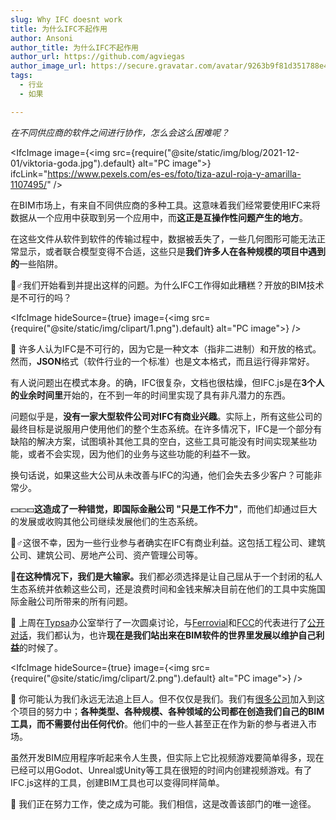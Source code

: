 ```yaml
---
slug: Why IFC doesnt work
title: 为什么IFC不起作用
author: Ansoni
author_title: 为什么IFC不起作用
author_url: https://github.com/agviegas
author_image_url: https://secure.gravatar.com/avatar/9263b9f81d351788e46bc64000c03cb6
tags:
  - 行业
  - 如果

---
```


<em>在不同供应商的软件之间进行协作，怎么会这么困难呢？</em>

<!--truncate-->


<IfcImage image={<img src={require("@site/static/img/blog/2021-12-01/viktoria-goda.jpg").default} alt="PC image"></img>} ifcLink="https://www.pexels.com/es-es/foto/tiza-azul-roja-y-amarilla-1107495/" />

在BIM市场上，有来自不同供应商的多种工具。这意味着我们经常要使用IFC来将数据从一个应用中获取到另一个应用中，而<strong>这正是互操作性问题产生的地方</strong>。

在这些文件从软件到软件的传输过程中，数据被丢失了，一些几何图形可能无法正常显示，或者联合模型变得不合适，这些只是<strong>我们许多人在各种规模的项目中遇到的</strong>一些陷阱。

<IfcCard>🤷♂️我们开始看到并提出这样的问题。为什么IFC工作得如此糟糕？开放的BIM技术是不可行的吗？</IfcCard>

<IfcImage hideSource={true} image={<img src={require("@site/static/img/clipart/1.png").default} alt="PC image"></img>} />

📃 许多人认为IFC是不可行的，因为它是一种文本（指非二进制）和开放的格式。然而，<strong>JSON</strong>格式（软件行业的一个标准）也是文本格式，而且运行得非常好。

有人说问题出在模式本身。的确，IFC很复杂，文档也很枯燥，但IFC.js是在<strong>3个人的业余时间里</strong>开始的，在不到一年的时间里实现了具有非凡潜力的东西。

问题似乎是，<strong>没有一家大型软件公司对IFC有商业兴趣</strong>。实际上，所有这些公司的最终目标是说服用户使用他们的整个生态系统。在许多情况下，IFC是一个部分有缺陷的解决方案，试图填补其他工具的空白，这些工具可能没有时间实现某些功能，或者不会实现，因为他们的业务与这些功能的利益不一致。

<IfcCard>换句话说，如果这些大公司从未改善与IFC的沟通，他们会失去多少客户？可能非常少。</IfcCard>

💵💵💵<strong>这造成了一种错觉，即国际金融公司 "只是工作不力"</strong>，而他们却通过巨大的发展或收购其他公司继续发展他们的生态系统。

🙍♂️这很不幸，因为一些行业参与者确实在IFC有商业利益。这包括工程公司、建筑公司、建筑公司、房地产公司、资产管理公司等。

💸<strong>在这种情况下，我们是大输家。</strong>我们都必须选择是让自己屈从于一个封闭的私人生态系统并依赖这些公司，还是浪费时间和金钱来解决目前在他们的工具中实施国际金融公司所带来的所有问题。

🤝 上周在<a href="https://www.typsa.com/en/">Typsa</a>办公室举行了一次圆桌讨论，与<a href="https://www.ferrovial.com/">Ferrovial</a>和<a href="https://www.fcc.es/">FCC</a>的代表进行了<a href="https://teys.es/01-hackaton-typsa-ue4-actividades/">公开对话</a>，我们都认为，也许<strong>现在是我们站出来在BIM软件的世界里发展以维护自己利益</strong>的时候了。

<IfcImage hideSource={true} image={<img src={require("@site/static/img/clipart/2.png").default} alt="PC image"></img>} />

💪 你可能认为我们永远无法追上巨人。但不仅仅是我们。我们有<a href="https://ifcjs.github.io/info/docs/Contribute">很多公司</a>加入到这个项目的努力中；<strong>各种类型、各种规模、各种领域的公司都在创造我们自己的BIM工具，而不需要付出任何代价</strong>。他们中的一些人甚至正在作为新的参与者进入市场。

虽然开发BIM应用程序听起来令人生畏，但实际上它比视频游戏要简单得多，现在已经可以用Godot、Unreal或Unity等工具在很短的时间内创建视频游戏。有了IFC.js这样的工具，创建BIM工具也可以变得同样简单。

<IfcCard>💛 我们正在努力工作，使之成为可能。我们相信，这是改善该部门的唯一途径。</IfcCard>
